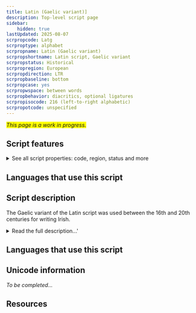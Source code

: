 ```yaml
---
title: Latin (Gaelic variant)]
description: Top-level script page
sidebar:
    hidden: true
lastUpdated: 2025-08-07
scrpropcode: Latg
scrproptype: alphabet
scrpropname: Latin (Gaelic variant)
scrpropshortname: Latin script, Gaelic variant
scrpropstatus: Historical
scrpropregion: European
scrpropdirection: LTR
scrpropbaseline: bottom
scrpropcase: yes
scrpropwspace: between words
scrpropbehavior: diacritics, optional ligatures
scrpropisocode: 216 (left-to-right alphabetic)
scrpropotcode: unspecified
---
```


<span style='background-color:yellow'>_This page is a work in progress._</span>


## Script features

<details>
<summary> See all script properties: code, region, status and more</summary>
<ScriptInfo />
</details>

## Languages that use this script

<WsList script='Latg' wsMax='5' />

## Script description

The Gaelic variant of the Latin script was used between the 16th and 20th centuries for writing Irish.

<details><summary>Read the full description...'</summary>_Not yet available._</details>

## Languages that use this script

<WsList script='Latg' wsMax='5' />

## Unicode information

_To be completed..._

## Resources

<ScriptResources detailSummary='seemore' />

